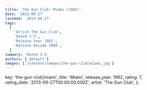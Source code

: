 ```yaml
---
title: 'The Gun Club: Miami (1982)'
date: '2013-09-27'
lastmod: '2013-09-27'
tags:
  [
    'Artist The Gun Club',
    'Rated 3.5',
    'Release Year 1982',
    'Release Decade 1980',
  ]
summary: 'Rated 3.5'
authors: ['default']
images: ['/content/images/the-gun-club|miami.jpg']
---
```


  key: 'the-gun-club|miami',
  title: 'Miami',
  release_year: 1982,
  rating: 7,
  rating_date: '2013-09-27T00:00:00.000Z',
  artist: 'The Gun Club',
};

<MusicRating data={data} />
